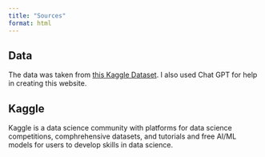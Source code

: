 ```yaml
---
title: "Sources"
format: html
---
```

## Data
The data was taken from [this Kaggle Dataset](https://www.kaggle.com/datasets/thedevastator/books-sales-and-ratings/data). I also used Chat GPT for help in creating this website.

## Kaggle
Kaggle is a data science community with platforms for data science competitions, comphrehensive datasets, and tutorials and free AI/ML models for users to develop skills in data science.